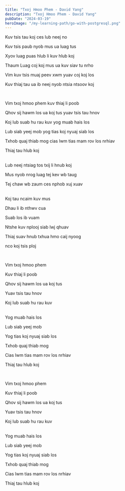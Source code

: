 ```yaml
---
title: "Txoj Hmoo Phem - David Yang"
description: "Txoj Hmoo Phem - David Yang"
pubDate: "2024-03-19"
heroImage: "/my-learning-path/go-with-postgresql.png"
---
```


Kuv tsis tau koj ces lub neej no

Kuv tsis paub nyob mus ua luag tus

Xyov luag puas hlub li kuv hlub koj

Thaum Luag coj koj mus ua kuv siav tu nrho

Vim kuv tsis muaj peev xwm yuav coj koj los

Kuv thiaj tau ua ib neej nyob ntsia ntsoov koj

<br />

Vim txoj hmoo phem kuv thiaj li poob

Qhov sij hawm los ua koj tus yuav tsis tau hnov

Koj lub suab hu rau kuv yog muab hais los

Lub siab yeej mob yog tias koj nyuaj siab los

Txhob quaj thiab mog cias lwm tias mam rov los nrhiav

Thiaj tau hlub koj

<br />
Lub neej ntsiag tos txij li hnub koj

Mus nyob nrog luag tej kev wb taug

Tej chaw wb zaum ces nphob xuj xuav

<br />
Koj tau ncaim kuv mus

Dhau li ib nthwv cua

Suab los ib vuam

Ntshe kuv nplooj siab lwj qhuav

Thiaj suav hnub txhua hmo caij nyoog

nco koj tsis ploj

<br />

Vim txoj hmoo phem

Kuv thiaj li poob

Qhov sij hawm los ua koj tus

Yuav tsis tau hnov

Koj lub suab hu rau kuv

<br />
Yog muab hais los

Lub siab yeej mob

Yog tias koj nyuaj siab los

Txhob quaj thiab mog

Cias lwm tias mam rov los nrhiav

Thiaj tau hlub koj

<br />

Vim txoj hmoo phem

Kuv thiaj li poob

Qhov sij hawm los ua koj tus

Yuav tsis tau hnov

Koj lub suab hu rau kuv

<br />
Yog muab hais los

Lub siab yeej mob

Yog tias koj nyuaj siab los

Txhob quaj thiab mog

Cias lwm tias mam rov los nrhiav

Thiaj tau hlub koj
